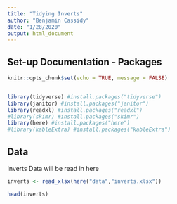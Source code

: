 ```yaml
---
title: "Tidying Inverts"
author: "Benjamin Cassidy"
date: "1/28/2020"
output: html_document
---
```



## Set-up Documentation - Packages
```r
knitr::opts_chunk$set(echo = TRUE, message = FALSE)


library(tidyverse) #install.packages("tidyverse")
library(janitor) #install.packages("janitor")
library(readxl) #install.packages("readxl")
#library(skimr) #install.packages("skimr")
library(here) #install.packages("here")
#library(kableExtra) #install.packages("kableExtra")


```


## Data

Inverts Data will be read in here

```r

inverts <- read_xlsx(here("data","inverts.xlsx"))

head(inverts)

```







